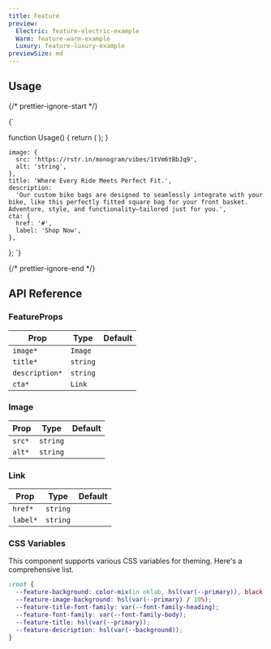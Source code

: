 ```yaml
---
title: Feature
preview:
  Electric: feature-electric-example
  Warm: feature-warm-example
  Luxury: feature-luxury-example
previewSize: md
---
```


## Usage

{/* prettier-ignore-start */}

<CodeBlock lang="ts">{`

function Usage() {
    return (
      <Feature
          cta={feature.cta}
          description={feature.description}
          image={feature.image}
          title={feature.title}
      />
    );
}

    image: {
      src: 'https://rstr.in/monogram/vibes/1tVm6tBbJq9',
      alt: 'string',
    },
    title: 'Where Every Ride Meets Perfect Fit.',
    description:
      'Our custom bike bags are designed to seamlessly integrate with your bike, like this perfectly fitted square bag for your front basket. Adventure, style, and functionality—tailored just for you.',
    cta: {
      href: '#',
      label: 'Shop Now',
    },
};
`}
</CodeBlock>

{/* prettier-ignore-end */}

## API Reference

### FeatureProps

| Prop           | Type                                         | Default |
| -------------- | -------------------------------------------- | ------- |
| `image*`       | `Image` <Tooltip content="See Image below"/> |         |
| `title*`       | `string`                                     |         |
| `description*` | `string`                                     |         |
| `cta*`         | `Link` <Tooltip content="See Link below"/>   |         |

### Image

| Prop   | Type     | Default |
| ------ | -------- | ------- |
| `src*` | `string` |         |
| `alt*` | `string` |         |

### Link

| Prop     | Type     | Default |
| -------- | -------- | ------- |
| `href*`  | `string` |         |
| `label*` | `string` |         |

### CSS Variables

This component supports various CSS variables for theming. Here's a comprehensive list.

```css
:root {
  --feature-background: color-mix(in oklab, hsl(var(--primary)), black 75%);
  --feature-image-background: hsl(var(--primary) / 10%);
  --feature-title-font-family: var(--font-family-heading);
  --feature-font-family: var(--font-family-body);
  --feature-title: hsl(var(--primary));
  --feature-description: hsl(var(--background));
}
```
